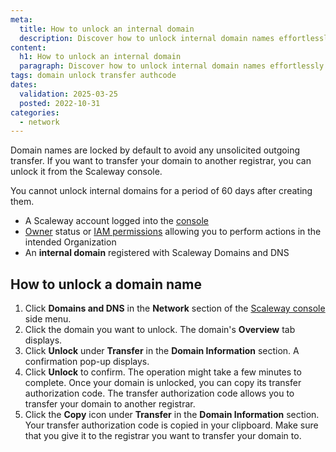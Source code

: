 ```yaml
---
meta:
  title: How to unlock an internal domain
  description: Discover how to unlock internal domain names effortlessly. Follow our detailed steps to manage domain security and facilitate transfers.
content:
  h1: How to unlock an internal domain
  paragraph: Discover how to unlock internal domain names effortlessly. Follow our detailed steps to manage domain security and facilitate transfers.
tags: domain unlock transfer authcode
dates:
  validation: 2025-03-25
  posted: 2022-10-31
categories:
  - network
---
```



Domain names are locked by default to avoid any unsolicited outgoing transfer. If you want to transfer your domain to another registrar, you can unlock it from the Scaleway console.

<Message type="important">
  You cannot unlock internal domains for a period of 60 days after creating them.
</Message>

<Macro id="requirements" />

- A Scaleway account logged into the [console](https://console.scaleway.com)
- [Owner](/iam/concepts/#owner) status or [IAM permissions](/iam/concepts/#permission) allowing you to perform actions in the intended Organization
- An **internal domain** registered with Scaleway Domains and DNS

## How to unlock a domain name

1. Click **Domains and DNS** in the **Network** section of the [Scaleway console](https://console.scaleway.com) side menu.
2. Click the domain you want to unlock. The domain's **Overview** tab displays.
3. Click **Unlock** under **Transfer** in the **Domain Information** section. A confirmation pop-up displays.
    <Lightbox src={image} alt="Domain's information section with the following information: status, type, transfer, DNSSEC, autorenew, and expiration date." />
4. Click **Unlock** to confirm. The operation might take a few minutes to complete. Once your domain is unlocked, you can copy its transfer authorization code.
    <Message type="note">
      The transfer authorization code allows you to transfer your domain to another registrar.
    </Message>
5. Click the **Copy** icon under **Transfer** in the **Domain Information** section. Your transfer authorization code is copied in your clipboard. Make sure that you give it to the registrar you want to transfer your domain to.